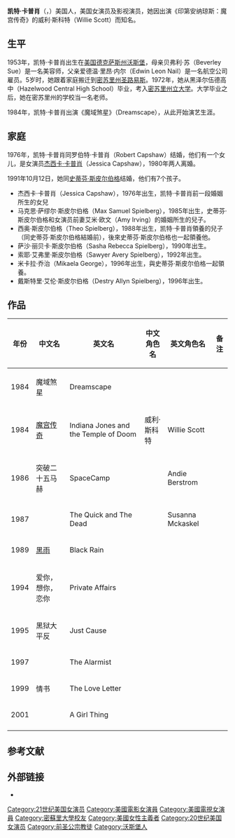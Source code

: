 {{艺人<!--导演、男演员、女演员、男歌手、女歌手、节目主持-->
| 图片     = Kate Capshaw.jpg
| 图片尺寸 = 250px
| 图片简介 = 凯特·卡普肖，1984年
| 姓名     = 凯特·卡普肖
| 类型     = 女艺人
| 原名     = Kathleen Sue Nail
| 英文名   = Kate Capshaw
| 綽號     = 
| 国籍     = {{USA}}
| 民族     = [[美国人|美国人]]
| 出生日期 = {{birth date and age|1953|11|3}} 
| 出生地点 = [[美国|美国]][[德克萨斯州|德克萨斯州]][[沃斯堡|沃斯堡]]
| 逝世日期 = <!--卒年在前生年在后{{death date and age|}} -->
| 逝世地点 = 
| 职业     = 演员
| 语言     = [[英语|英语]]
| 教育程度 = [[密苏里州立大学|密苏里州立大学]]
| 宗教信仰 = 
| 配偶     = {{marriage|罗伯特·卡普肖|1976|1980}}<br>{{marriage|[[史蒂芬·斯皮尔伯格|史蒂芬·斯皮尔伯格]]|1991|}}
| 儿女     = 5个
| 父母     = 
| 活跃年代 = 1981 - 2003
| 代表作   = 《印第安纳琼斯：魔宫传奇》
| 经纪公司 = 
| 奖项     =  <!--  {{Awards|award= |year= |title= }} -->
| 网站     = <!-- {{URL|www.example.com}} -->
| IMDb     = 
}}
'''凯特·卡普肖'''（{{lang-en|Kate Capshaw}}，{{bd|1953年|11月3日|||catIdx=Capshaw}}）美国人，美国女演员及影视演员，她因出演《印第安纳琼斯：魔宫传奇》的威利·斯科特（Willie Scott）而知名。

==生平==
1953年，凯特·卡普肖出生在[[美国|美国]][[德克萨斯州|德克萨斯州]][[沃斯堡|沃斯堡]]，母亲贝弗利·苏（Beverley Sue）是一名美容师，父亲爱德温·里昂·内尔（Edwin Leon Nail）是一名航空公司雇员。5岁时，她跟着家庭搬迁到[[密苏里州|密苏里州]][[圣路易斯|圣路易斯]]。1972年，她从黑泽尔伍德高中（Hazelwood Central High School）毕业，考入[[密苏里州立大学|密苏里州立大学]]。大学毕业之后，她在密苏里州的学校当一名老师。

1984年，凯特·卡普肖出演《魔域煞星》（Dreamscape），从此开始演艺生涯。

==家庭==
1976年，凯特·卡普肖同罗伯特·卡普肖（Robert Capshaw）结婚，他们有一个女儿，是女演员[[杰西卡·卡普肖|杰西卡·卡普肖]]（Jessica Capshaw），1980年两人离婚。

1991年10月12日，她同[[史蒂芬·斯皮尔伯格|史蒂芬·斯皮尔伯格]]结婚，他们有7个孩子。
* 杰西卡·卡普肖（Jessica Capshaw），1976年出生，凯特·卡普肖前一段婚姻所生的女兒
* 马克思·萨缪尔·斯皮尔伯格（Max Samuel Spielberg），1985年出生，史蒂芬·斯皮尔伯格和女演员前妻艾米·欧文（Amy Irving）的婚姻所生的兒子。
* 西奥·斯皮尔伯格（Theo Spielberg），1988年出生，凯特·卡普肖領養的兒子（同史蒂芬·斯皮尔伯格結婚前），後來史蒂芬·斯皮尔伯格也一起領養他。
* 萨沙·丽贝卡·斯皮尔伯格（Sasha Rebecca Spielberg），1990年出生。
* 索耶·艾弗里·斯皮尔伯格（Sawyer Avery Spielberg），1992年出生。
* 米卡拉·乔治（Mikaela George），1996年出生，與史蒂芬·斯皮尔伯格一起領養。
* 戴斯特里·艾伦·斯皮尔伯格（Destry Allyn Spielberg），1996年出生。

==作品==
{|class="wikitable"
|-
! 年份 !! 中文名 !! 英文名 !!  中文角色名 !! 英文角色名!!备注
|-
|  1984 ||  魔域煞星  ||  Dreamscape   ||     ||    ||  
|-
|  1984 ||  [[魔宫传奇|魔宫传奇]]  ||  Indiana Jones and the Temple of Doom   ||  威利·斯科特   ||  Willie Scott  ||   
|-
| 1986  ||   突破二十五马赫 || SpaceCamp    ||     ||  Andie Berstrom  ||   
|-
|  1987 ||    ||   The Quick and The Dead  ||     ||  Susanna Mckaskel  ||   
|-
|  1989 ||   [[黑雨|黑雨]] ||  Black Rain   ||     ||    ||  
|-
|  1994 || 爱你，想你，恋你   || Private Affairs    ||     ||    ||  
|-
|  1995 || 黑狱大平反   || Just Cause    ||     ||    ||  
|-
|  1997 ||    ||   The Alarmist  ||     ||    ||   
|-
|  1999 ||  情书  ||  The Love Letter   ||     ||    ||   
|-
| 2001  ||    ||   A Girl Thing  ||     ||    ||   
|- 
|}

==参考文献==
{{reflist}}

==外部链接==
{{Commons category|Kate Capshaw}}
* {{IMDb name|1009}}


{{Authority control}}
{{DEFAULTSORT: Capshaw, Kate}}
[[Category:21世纪美国女演员|Category:21世纪美国女演员]]
[[Category:美國電影女演員|Category:美國電影女演員]]
[[Category:美國電視女演員|Category:美國電視女演員]]
[[Category:密蘇里大學校友|Category:密蘇里大學校友]]
[[Category:美國女性主義者|Category:美國女性主義者]]
[[Category:20世纪美国女演员|Category:20世纪美国女演员]]
[[Category:前圣公宗教徒|Category:前圣公宗教徒]]
[[Category:沃斯堡人|Category:沃斯堡人]]